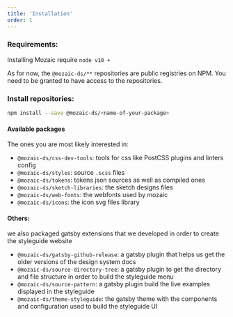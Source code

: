 ```yaml
---
title: 'Installation'
order: 1
---
```


### Requirements:

Installing Mozaic require `node v10 +`

As for now, the `@mozaic-ds/**` repositories are public registries on NPM.
You need to be granted to have access to the repositories.

### Install repositories:

```bash
npm install --save @mozaic-ds/<name-of-your-package>
```

#### Available packages

The ones you are most likely interested in:

- `@mozaic-ds/css-dev-tools`: tools for css like PostCSS plugins and linters config
- `@mozaic-ds/styles`: source `.scss` files
- `@mozaic-ds/tokens`: tokens json sources as well as compiled ones
- `@mozaic-ds/sketch-libraries`: the sketch designs files
- `@mozaic-ds/web-fonts`: the webfonts used by mozaic
- `@mozaic-ds/icons`: the icon svg files library

#### Others:

we also packaged gatsby extensions that we developed in order to create the styleguide website

- `@mozaic-ds/gatsby-github-release`: a gatsby plugin that helps us get the older versions of the design system docs
- `@mozaic-ds/source-directory-tree`: a gatsby plugin to get the directory and file structure in order to build the styleguide menu
- `@mozaic-ds/source-pattern`: a gatsby plugin build the live examples displayed in the styleguide
- `@mozaic-ds/theme-styleguide`: the gatsby theme with the components and configuration used to build the styleguide UI
